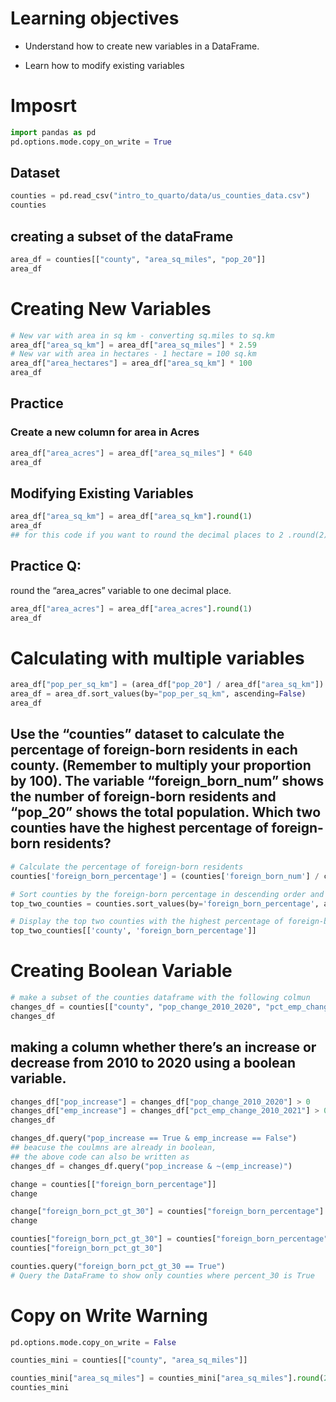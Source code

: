 # Learning objectives

- Understand how to create new variables in a DataFrame.

- Learn how to modify existing variables


# Imposrt


```python
import pandas as pd
pd.options.mode.copy_on_write = True
```

## Dataset

```python
counties = pd.read_csv("intro_to_quarto/data/us_counties_data.csv")
counties
```

## creating a subset of the dataFrame

```python
area_df = counties[["county", "area_sq_miles", "pop_20"]]
area_df
```

# Creating New Variables 


```python
# New var with area in sq km - converting sq.miles to sq.km
area_df["area_sq_km"] = area_df["area_sq_miles"] * 2.59
# New var with area in hectares - 1 hectare = 100 sq.km
area_df["area_hectares"] = area_df["area_sq_km"] * 100
area_df
```

## Practice 
### Create a new column  for area in Acres


```python
area_df["area_acres"] = area_df["area_sq_miles"] * 640
area_df
```

## Modifying Existing Variables

```python
area_df["area_sq_km"] = area_df["area_sq_km"].round(1)
area_df
## for this code if you want to round the decimal places to 2 .round(2) instead of 1, you need to rerun all the codes above before it will reflect 2 decimal places.
```

## Practice Q:
round the "area_acres" variable to one decimal place. 

```python
area_df["area_acres"] = area_df["area_acres"].round(1)
area_df
```

# Calculating with multiple variables

```python
area_df["pop_per_sq_km"] = (area_df["pop_20"] / area_df["area_sq_km"]).round(1)
area_df = area_df.sort_values(by="pop_per_sq_km", ascending=False)
area_df
```

## Use the "counties" dataset to calculate the percentage of foreign-born residents in each county. (Remember to multiply your proportion by 100). The variable "foreign_born_num" shows the number of foreign-born residents and "pop_20" shows the total population. Which two counties have the highest percentage of foreign-born residents?

```python
# Calculate the percentage of foreign-born residents
counties['foreign_born_percentage'] = (counties['foreign_born_num'] / counties['pop_20']) * 100

# Sort counties by the foreign-born percentage in descending order and select the top two
top_two_counties = counties.sort_values(by='foreign_born_percentage', ascending=False).head(2)

# Display the top two counties with the highest percentage of foreign-born residents
top_two_counties[['county', 'foreign_born_percentage']]

```

# Creating Boolean Variable


```python
# make a subset of the counties dataframe with the following colmun
changes_df = counties[["county", "pop_change_2010_2020", "pct_emp_change_2010_2021"]]
changes_df
```

## making a column whether there's an increase or decrease from 2010 to 2020 using a boolean variable.

```python
changes_df["pop_increase"] = changes_df["pop_change_2010_2020"] > 0
changes_df["emp_increase"] = changes_df["pct_emp_change_2010_2021"] > 0
changes_df
```


```python
changes_df.query("pop_increase == True & emp_increase == False")
## beacuse the coulmns are already in boolean,
## the above code can also be written as 
changes_df = changes_df.query("pop_increase & ~(emp_increase)")

```

```python
change = counties[["foreign_born_percentage"]]
change
```


```python
change["foreign_born_pct_gt_30"] = counties["foreign_born_percentage"] > 30
change
```

```python
counties["foreign_born_pct_gt_30"] = counties["foreign_born_percentage"] > 30
counties["foreign_born_pct_gt_30"]

```

```python
counties.query("foreign_born_pct_gt_30 == True")
# Query the DataFrame to show only counties where percent_30 is True

```

# Copy on Write Warning

```python
pd.options.mode.copy_on_write = False

counties_mini = counties[["county", "area_sq_miles"]]

counties_mini["area_sq_miles"] = counties_mini["area_sq_miles"].round(2)
counties_mini
```

